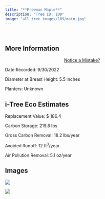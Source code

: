 ```yaml
---
title: "**Freeman Maple**"
description: "Tree ID: 109"
image: "all_tree_images/109/main.jpg"
---
```


<br>

## **More Information**
::: column-margin
<center><a class="button" href="https://forms.gle/W6f5nwYxrM33hF4f7">Notice a Mistake?</a></center>
:::


Date Recorded:  9/30/2022

Diameter at Breast Height:  5.5  inches

Planters:  Unknown

## **i-Tree Eco Estimates**


 Replacement Value: $ 186.4

 Carbon Storage:  219.8  lbs

 Gross Carbon Removal:  18.2  lbs/year

 Avoided Runoff:  12  ft<sup>3</sup>/year

 Air Pollution Removal:  5.1  oz/year

## **Images**


 ![](all_tree_images/109/IMG_6684.jpg)

 ![](all_tree_images/109/main.jpg)
